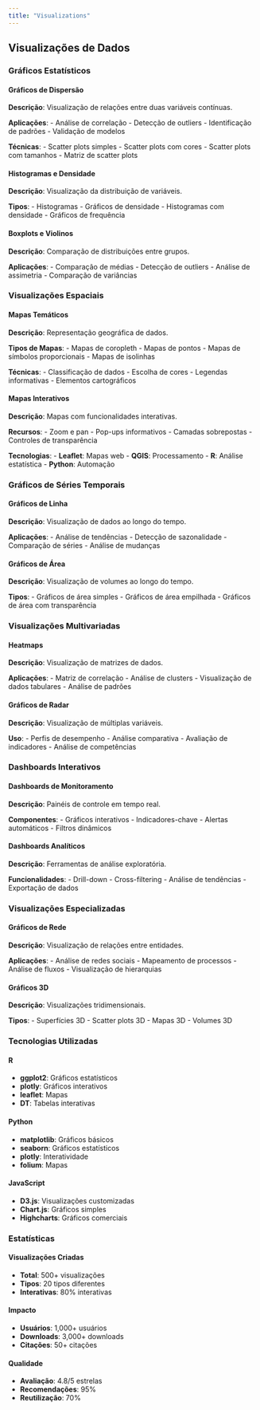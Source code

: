 ```yaml
---
title: "Visualizations"
---
```


## Visualizações de Dados

### Gráficos Estatísticos

#### Gráficos de Dispersão
**Descrição**: Visualização de relações entre duas variáveis contínuas.

**Aplicações**:
- Análise de correlação
- Detecção de outliers
- Identificação de padrões
- Validação de modelos

**Técnicas**:
- Scatter plots simples
- Scatter plots com cores
- Scatter plots com tamanhos
- Matriz de scatter plots

#### Histogramas e Densidade
**Descrição**: Visualização da distribuição de variáveis.

**Tipos**:
- Histogramas
- Gráficos de densidade
- Histogramas com densidade
- Gráficos de frequência

#### Boxplots e Violinos
**Descrição**: Comparação de distribuições entre grupos.

**Aplicações**:
- Comparação de médias
- Detecção de outliers
- Análise de assimetria
- Comparação de variâncias

### Visualizações Espaciais

#### Mapas Temáticos
**Descrição**: Representação geográfica de dados.

**Tipos de Mapas**:
- Mapas de coropleth
- Mapas de pontos
- Mapas de símbolos proporcionais
- Mapas de isolinhas

**Técnicas**:
- Classificação de dados
- Escolha de cores
- Legendas informativas
- Elementos cartográficos

#### Mapas Interativos
**Descrição**: Mapas com funcionalidades interativas.

**Recursos**:
- Zoom e pan
- Pop-ups informativos
- Camadas sobrepostas
- Controles de transparência

**Tecnologias**:
- **Leaflet**: Mapas web
- **QGIS**: Processamento
- **R**: Análise estatística
- **Python**: Automação

### Gráficos de Séries Temporais

#### Gráficos de Linha
**Descrição**: Visualização de dados ao longo do tempo.

**Aplicações**:
- Análise de tendências
- Detecção de sazonalidade
- Comparação de séries
- Análise de mudanças

#### Gráficos de Área
**Descrição**: Visualização de volumes ao longo do tempo.

**Tipos**:
- Gráficos de área simples
- Gráficos de área empilhada
- Gráficos de área com transparência

### Visualizações Multivariadas

#### Heatmaps
**Descrição**: Visualização de matrizes de dados.

**Aplicações**:
- Matriz de correlação
- Análise de clusters
- Visualização de dados tabulares
- Análise de padrões

#### Gráficos de Radar
**Descrição**: Visualização de múltiplas variáveis.

**Uso**:
- Perfis de desempenho
- Análise comparativa
- Avaliação de indicadores
- Análise de competências

### Dashboards Interativos

#### Dashboards de Monitoramento
**Descrição**: Painéis de controle em tempo real.

**Componentes**:
- Gráficos interativos
- Indicadores-chave
- Alertas automáticos
- Filtros dinâmicos

#### Dashboards Analíticos
**Descrição**: Ferramentas de análise exploratória.

**Funcionalidades**:
- Drill-down
- Cross-filtering
- Análise de tendências
- Exportação de dados

### Visualizações Especializadas

#### Gráficos de Rede
**Descrição**: Visualização de relações entre entidades.

**Aplicações**:
- Análise de redes sociais
- Mapeamento de processos
- Análise de fluxos
- Visualização de hierarquias

#### Gráficos 3D
**Descrição**: Visualizações tridimensionais.

**Tipos**:
- Superfícies 3D
- Scatter plots 3D
- Mapas 3D
- Volumes 3D

### Tecnologias Utilizadas

#### R
- **ggplot2**: Gráficos estatísticos
- **plotly**: Gráficos interativos
- **leaflet**: Mapas
- **DT**: Tabelas interativas

#### Python
- **matplotlib**: Gráficos básicos
- **seaborn**: Gráficos estatísticos
- **plotly**: Interatividade
- **folium**: Mapas

#### JavaScript
- **D3.js**: Visualizações customizadas
- **Chart.js**: Gráficos simples
- **Highcharts**: Gráficos comerciais

### Estatísticas

#### Visualizações Criadas
- **Total**: 500+ visualizações
- **Tipos**: 20 tipos diferentes
- **Interativas**: 80% interativas

#### Impacto
- **Usuários**: 1,000+ usuários
- **Downloads**: 3,000+ downloads
- **Citações**: 50+ citações

#### Qualidade
- **Avaliação**: 4.8/5 estrelas
- **Recomendações**: 95%
- **Reutilização**: 70% 